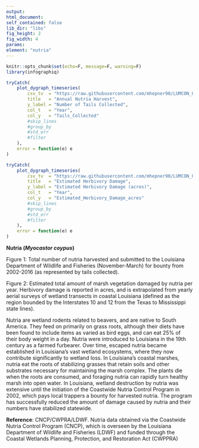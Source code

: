 ```yaml
---
output:
html_document:
self_contained: false
lib_dir: "libs"
fig_height: 2
fig_width: 4
params:
element: "nutria"
---
```


```r
knitr::opts_chunk$set(echo=F, message=F, warning=F)
library(infographiq)
```

<base target="_parent">


```r
tryCatch(
    plot_dygraph_timeseries(
        csv_tv  = "https://raw.githubusercontent.com/mhepner90/LUMCON_ODOTCOMM18/master/prep/data/nutria_summarized.csv",
        title   = "Annual Nutria Harvest",
        y_label = "Number of Tails Collected",
        col_t   = "Year",
        col_y   = "Tails_Collected"
        #skip_lines
        #group_by  
        #std_err   
        #filter
    ),
    error = function(e) e
)
```


```r
tryCatch(
    plot_dygraph_timeseries(
        csv_tv  = "https://raw.githubusercontent.com/mhepner90/LUMCON_ODOTCOMM18/master/prep/data/nutria_summarized.csv",
        title   = "Estimated Herbivory Damage",
        y_label = "Estimated Herbivory Damage (acres)",
        col_t   = "Year",
        col_y   = "Estimated_Herbivory_Damage_acres"
        #skip_lines
        #group_by  
        #std_err   
        #filter
    ),
    error = function(e) e
)
```
**Nutria (*Myocastor coypus*)**

Figure 1: Total number of nutria harvested and submitted to the Louisiana Department of Wildlife and Fisheries (November-March) for bounty from 2002-2016 (as represented by tails collected).

Figure 2: Estimated total amount of marsh vegetation damaged by nutria per year. Herbivory damage is reported in acres, and is extrapolated from yearly aerial surveys of wetland transects in coastal Louisiana (defined as the region bounded by the Interstates 10 and 12 from the Texas to Mississippi state lines).

Nutria are wetland rodents related to beavers, and are native to South America. They feed on primarily on grass roots, although their diets have been found to include items as varied as bird eggs, and can eat 25% of their body weight in a day. Nutria were introduced to Louisiana in the 19th century as a farmed furbearer. Over time, escaped nutria became established in Louisiana’s vast wetland ecosystems, where they now contribute significantly to wetland loss. In Louisiana’s coastal marshes, nutria eat the roots of stabilizing grasses that retain soils and other substrates necessary for maintaining the marsh complex. The plants die when the roots are consumed, and foraging nutria can rapidly turn healthy marsh into open water. In Louisiana, wetland destruction by nutria was extensive until the initiation of the Coastwide Nutria Control Program in 2002, which pays local trappers a bounty for harvested nutria. The program has successfully reduced the amount of damage caused by nutria and their numbers have stabilized statewide.

**Reference**: CNCP/CWPRA/LDWF. Nutria data obtained via the Coastwide Nutria Control Program (CNCP), which is overseen by the Louisiana Department of Wildlife and Fisheries (LDWF) and funded through the Coastal Wetlands Planning, Protection, and Restoration Act (CWPPRA)
